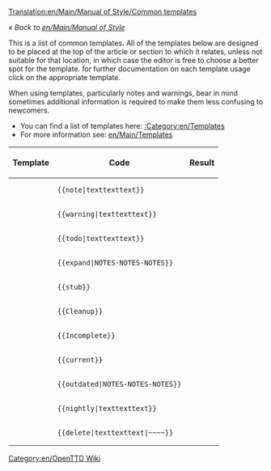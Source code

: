 [[Translation:en/Main/Manual of Style/Common templates]]

''« Back to [[en/Main/Manual of Style]]''

This is a list of common templates. All of the templates below are designed to be placed at the top of the article or section to which it relates, unless not suitable for that location, in which case the editor is free to choose a better spot for the template. for further documentation on each template usage click on the appropriate template.

When using templates, particularly notes and warnings, bear in mind sometimes additional information is required to make them less confusing to newcomers.

*You can find a list of templates here: [[:Category:en/Templates]]
*For more information see: [[en/Main/Templates]]


{|
!Template!!Code!!Result
|-
|{{en/S|note}}||<pre>{{note|texttexttext}}</pre>||{{en/note|texttexttext}}
|-
|{{en/S|warning}}||<pre>{{warning|texttexttext}}</pre>||{{en/warning|texttexttext}}
|-
|{{en/S|todo}}||<pre>{{todo|texttexttext}}</pre>||{{en/todo|texttexttext| }}
|-
|{{en/S|expand}}||<pre>{{expand|NOTES-NOTES-NOTES}}</pre>||{{en/Expand|NOTES-NOTES-NOTES|}}
|-
|{{en/S|stub}}||<pre>{{stub}}</pre>||{{en/stub| }}
|-
|{{en/S|Cleanup}}||<pre>{{Cleanup}}</pre>||{{en/Cleanup| }}
|-
|{{en/S|Incomplete}} ||<pre>{{Incomplete}}</pre>||{{en/Incomplete| }}
|-
|{{en/S|current}}||<pre>{{current}}</pre>||{{en/current| }}
|-
|{{en/S|outdated}}||<pre>{{outdated|NOTES-NOTES-NOTES}}</pre>||{{en/outdated|NOTES-NOTES-NOTES|}}
|-
|{{en/S|nightly}}||<pre>{{nightly|texttexttext}}</pre>||{{en/nightly|texttexttext}}
|-
|{{en/S|delete}}||<pre>{{delete|texttexttext|~~~~}}</pre>||{{en/delete|texttexttext|[[en/Zojj|Zojj]] 11:21, 6 June 2007 (CEST)| }}
|}

[[Category:en/OpenTTD Wiki]]